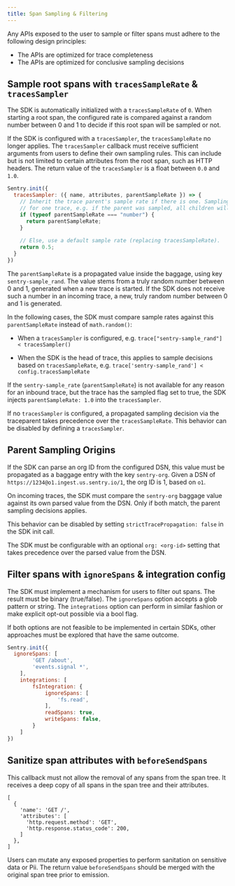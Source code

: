 ```yaml
---
title: Span Sampling & Filtering
---
```


Any APIs exposed to the user to sample or filter spans must adhere to the following design principles:

- The APIs are optimized for trace completeness
- The APIs are optimized for conclusive sampling decisions

## Sample root spans with `tracesSampleRate` & `tracesSampler`

The SDK is automatically initialized with a `tracesSampleRate` of `0`.
When starting a root span, the configured rate is compared against a random number between 0 and 1 to decide if this root span will be sampled or not.

If the SDK is configured with a `tracesSampler`, the `tracesSampleRate` no longer applies.
The `tracesSampler` callback must receive sufficient arguments from users to define their own sampling rules.
This can include but is not limited to certain attributes from the root span, such as HTTP headers.
The return value of the `tracesSampler` is a float between `0.0` and `1.0`.

```js
Sentry.init({
  tracesSampler: ({ name, attributes, parentSampleRate }) => {
    // Inherit the trace parent's sample rate if there is one. Sampling is deterministic 
    // for one trace, e.g. if the parent was sampled, all children will be sampled at the same rate.
    if (typeof parentSampleRate === "number") {
      return parentSampleRate;
    }
    
    // Else, use a default sample rate (replacing tracesSampleRate).
    return 0.5;
  }
})
```

The `parentSampleRate` is a propagated value inside the baggage, using key `sentry-sample_rand`.
The value stems from a truly random number between 0 and 1, generated when a new trace is started. If the SDK does not receive such a number in an incoming trace, a new, truly random number between 0 and 1 is generated.

In the following cases, the SDK must compare sample rates against this `parentSampleRate` instead of `math.random()`:
  
  - When a `tracesSampler` is configured, e.g. `trace["sentry-sample_rand"] < tracesSampler()`
  
  - When the SDK is the head of trace, this applies to sample decisions based on `tracesSampleRate`, e.g. `trace['sentry-sample_rand'] < config.tracesSampleRate`

If the `sentry-sample_rate` (`parentSampleRate`) is not available for any reason for an inbound trace, but the trace has the sampled flag set to true, the SDK injects `parentSampleRate: 1.0` into the `tracesSampler`.

If no `tracesSampler` is configured, a propagated sampling decision via the traceparent takes precedence over the `tracesSampleRate`. This behavior can be disabled by defining a `tracesSampler`.
 
## Parent Sampling Origins

If the SDK can parse an org ID from the configured DSN, this value must be propagated as a baggage entry with the key `sentry-org`. Given a DSN of `https://1234@o1.ingest.us.sentry.io/1`, the org ID is 1, based on `o1`.

On incoming traces, the SDK must compare the `sentry-org` baggage value against its own parsed value from the DSN. Only if both match, the parent sampling decisions applies.

This behavior can be disabled by setting `strictTracePropagation: false` in the SDK init call.

The SDK must be configurable with an optional `org: <org-id>` setting that takes precedence over the parsed value from the DSN.

## Filter spans with `ignoreSpans` & integration config

The SDK must implement a mechanism for users to filter out spans. The result must be binary (true/false).
The `ignoreSpans` option accepts a glob pattern or string.
The `integrations` option can perform in similar fashion or make explicit opt-out possible via a bool flag.

If both options are not feasible to be implemented in certain SDKs, other approaches must be explored that have the same outcome.

```js
Sentry.init({
  ignoreSpans: [
		'GET /about',
		'events.signal *',
	],
	integrations: [
		fsIntegration: {
			ignoreSpans: [
				'fs.read',
			],
			readSpans: true,
			writeSpans: false,
		}
	]
})
```

## Sanitize span attributes with `beforeSendSpans`

This callback must not allow the removal of any spans from the span tree.
It receives a deep copy of all spans in the span tree and their attributes.

```
[
  {
    'name': 'GET /',
    'attributes': [
      'http.request.method': 'GET',
      'http.response.status_code': 200,
    ]
  },
]
```

Users can mutate any exposed properties to perform sanitation on sensitive data or Pii.
The return value `beforeSendSpans` should be merged with the original span tree prior to emission.
